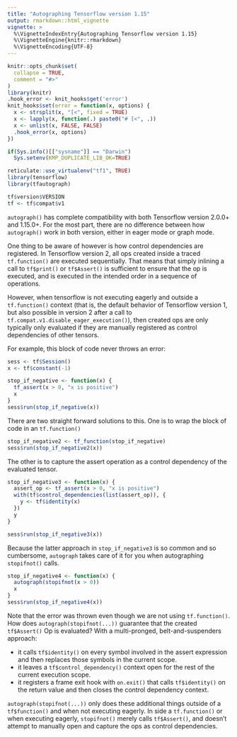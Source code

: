 ```yaml
---
title: "Autographing Tensorflow version 1.15"
output: rmarkdown::html_vignette
vignette: >
  %\VignetteIndexEntry{Autographing Tensorflow version 1.15}
  %\VignetteEngine{knitr::rmarkdown}
  %\VignetteEncoding{UTF-8}
---
```


```r
knitr::opts_chunk$set(
  collapse = TRUE,
  comment = "#>"
)
library(knitr)
.hook_error <- knit_hooks$get('error')
knit_hooks$set(error = function(x, options) {
  x <- strsplit(x, "[<", fixed = TRUE)
  x <- lapply(x, function(.) paste0("# [<", .))
  x <- unlist(x, FALSE, FALSE)
  .hook_error(x, options)
})

if(Sys.info()[["sysname"]] == "Darwin")
  Sys.setenv(KMP_DUPLICATE_LIB_OK=TRUE)
```

```r
reticulate::use_virtualenv("tf1", TRUE)
library(tensorflow)
library(tfautograph)

tf$version$VERSION
tf <- tf$compat$v1
```

`autograph()` has complete compatibility with both Tensorflow version 2.0.0+ and 1.15.0+. For the most part, there are no difference between how `autograph()` work in both version, either in eager mode or graph mode. 

One thing to be aware of however is how control dependencies are registered. In Tensorflow version 2, all ops created inside a traced `tf.function()` are executed sequentially. That means that simply inlining a call to `tf$print()` or `tf$Assert()` is sufficient to ensure that the op is executed, and is executed in the intended order in a sequence of operations.

However, when tensorflow is not executing eagerly and outside a `tf.function()` context (that is, the default behavior of Tensorflow version 1, but also possible in version 2 after a call to `tf.compat.v1.disable_eager_execution()`), then created ops are only typically only evaluated if they are manually registered as control dependencies of other tensors.

For example, this block of code never throws an error:
```r
sess <- tf$Session()
x <- tf$constant(-1)

stop_if_negative <- function(x) {
  tf_assert(x > 0, "x is positive")
  x
}
sess$run(stop_if_negative(x))
```

There are two straight forward solutions to this. One is to wrap the block of code in an `tf.function()`
```r
stop_if_negative2 <- tf_function(stop_if_negative)
sess$run(stop_if_negative2(x))
```


The other is to capture the assert operation as a control dependency of the evaluated tensor.
```r
stop_if_negative3 <- function(x) {
  assert_op <- tf_assert(x > 0, "x is positive")
  with(tf$control_dependencies(list(assert_op)), {
    y <- tf$identity(x)
  })
  y
}

sess$run(stop_if_negative3(x))
```

Because the latter approach in `stop_if_negative3` is so common and so cumbersome, `autograph` takes care of it for you when autographing `stopifnot()` calls.

```r
stop_if_negative4 <- function(x) {
  autograph(stopifnot(x > 0))
  x
}
sess$run(stop_if_negative4(x))
```
Note that the error was thrown even though we are not using `tf.function()`. How does `autograph(stopifnot(...))` guarantee that the created `tf$Assert()` Op is evaluated? With a multi-pronged, belt-and-suspenders approach:

+  it calls `tf$identity()` on every symbol involved in the assert expression and then replaces those symbols in the current scope.
+  it leaves a `tf$control_dependency()` context open for the rest of the current execution scope.
+  it registers a frame exit hook with `on.exit()` that calls `tf$identity()` on the return value and then closes the control dependency context.

`autograph(stopifnot(...))` only does these additional things outside of a `tf$function()` and when not executing eagerly. In side a `tf.function()` or when executing eagerly, `stopifnot()` merely calls `tf$Assert()`, and doesn't attempt to manually open and capture the ops as control dependencies.
